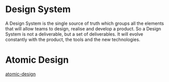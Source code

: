 
# Design System
A Design System is the single source of truth which groups all the elements that will allow teams to design, realise and develop a product. So a Design System is not a deliverable, but a set of deliverables. It will evolve constantly with the product, the tools and the new technologies.

# Atomic Design
[atomic-design](https://bradfrost.com/blog/post/atomic-web-design/)

<Meta title="v2/About PHOTON v2" />


